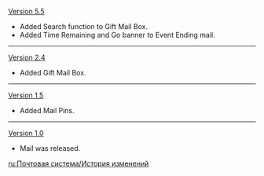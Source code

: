 {{Change History/Header}}
[[Version 5.5]]
* Added Search function to Gift Mail Box.
* Added Time Remaining and Go banner to Event Ending mail.
----
[[Version 2.4]]
* Added Gift Mail Box.
----
[[Version 1.5]]
* Added Mail Pins.
----
[[Version 1.0]]
* Mail was released.
<noinclude>
[[ru:Почтовая система/История изменений]]
</noinclude>